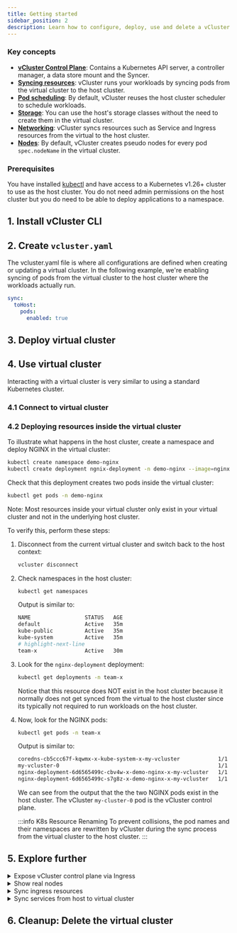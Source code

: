 ```yaml
---
title: Getting started
sidebar_position: 2
description: Learn how to configure, deploy, use and delete a vCluster instance.
---
```




### Key concepts
- [**vCluster Control Plane**](/architecture/control-plane.mdx): Contains a Kubernetes API server, a controller manager, a data store mount and the Syncer.
- [**Syncing resources**](/architecture/syncer.mdx): vCluster runs your workloads by syncing pods from the virtual cluster to the host cluster.
- [**Pod scheduling**](/architecture/scheduling.mdx): By default, vCluster reuses the host cluster scheduler to schedule workloads.
- [**Storage**](/architecture/storage.mdx): You can use the host's storage classes without the need to create them in the virtual cluster.
- [**Networking**](/architecture/networking.mdx): vCluster syncs resources such as Service and Ingress resources from the virtual to the host cluster.
- [**Nodes**](/architecture/nodes.mdx): By default, vCluster creates pseudo nodes for every pod `spec.nodeName` in the virtual cluster.

### Prerequisites
You have installed [kubectl](https://kubernetes.io/docs/tasks/tools/#kubectl) and have access to a Kubernetes v1.26+ cluster to use as the host cluster. You do not need admin permissions on the host cluster but you do need to be able to deploy applications to a namespace.
 
## 1. Install vCluster CLI
<InstallCLIFragment/>


## 2. Create `vcluster.yaml`
The vcluster.yaml file is where all configurations are defined when creating or updating a virtual cluster. In the following example, we're enabling syncing of pods from the virtual cluster to the host cluster where the workloads actually run. 

```YAML
sync:
  toHost:
    pods:
      enabled: true
```

## 3. Deploy virtual cluster
<DeployVirtualCluster/>


## 4. Use virtual cluster
Interacting with a virtual cluster is very similar to using a standard Kubernetes cluster. 

### 4.1 Connect to virtual cluster
<Connect/>

### 4.2 Deploying resources inside the virtual cluster
To illustrate what happens in the host cluster, create a namespace and deploy NGINX in the virtual cluster:

```bash
kubectl create namespace demo-nginx
kubectl create deployment ngnix-deployment -n demo-nginx --image=nginx -r 2
```

Check that this deployment creates two pods inside the virtual cluster:

```bash 
kubectl get pods -n demo-nginx
```

Note: Most resources inside your virtual cluster only exist in your virtual cluster and not in the underlying host cluster.

To verify this, perform these steps:
1. Disconnect from the current virtual cluster and switch back to the host context:

    ```bash 
    vcluster disconnect
    ```

2. Check namespaces in the host cluster:

   ```bash 
   kubectl get namespaces
   ``` 
   Output is similar to: 
   ```bash
   NAME                 STATUS   AGE
   default              Active   35m
   kube-public          Active   35m
   kube-system          Active   35m
   # highlight-next-line
   team-x               Active   30m
   ```

3. Look for the `nginx-deployment` deployment:

   ```bash 
   kubectl get deployments -n team-x
   ``` 

   Notice that this resource does NOT exist in the host cluster because it normally does not get synced from the virtual to the host cluster since its typically not required to run workloads on the host cluster.

4. Now, look for the NGINX pods:

   ```bash 
   kubectl get pods -n team-x
   ``` 

   Output is similar to:

   ```bash
   coredns-cb5ccc67f-kqwmx-x-kube-system-x-my-vcluster            1/1     Running   0          34m
   my-vcluster-0                                                  1/1     Running   0          34m
   nginx-deployment-6d6565499c-cbv4w-x-demo-nginx-x-my-vcluster   1/1     Running   0          20m
   nginx-deployment-6d6565499c-s7g8z-x-demo-nginx-x-my-vcluster   1/1     Running   0          20m
   ```
   We can see from the output that the the two NGINX pods exist in the host cluster. The vCluster `my-cluster-0` pod is the vCluster control plane.

   :::info K8s Resource Renaming
   To prevent collisions, the pod names and their namespaces are rewritten by vCluster during the sync process from the virtual cluster to the host cluster.
   :::


## 5. Explore further

<details>
<summary>Expose vCluster control plane via Ingress</summary>
### 5.1 Expose vCluster control plane via Ingress
1. Create an `Ingress` resource based on whichever ingress controller you have installed in the host cluster and ensure that the SSL passthrough feature is enabled (TLS termination has to happen at the vCluster level and not ingress controller level).

1. Modify `vcluster.yaml` to configure the hostname to sign the vCluster proxy certificate for.

      ```yaml
      controlPlane:
        proxy:
          extraSANs: my-vcluster.example.com
      ```

1. Apply `vcluster.yaml`
      <DeployChanges/>

[Learn more about exposing vCluster](/docs/guides/use/access)
</details>

<details>
<summary>Show real nodes</summary>
### 5.2 Show real nodes
<p>By default, vCluster syncs psuedo nodes from the host cluster to the virtual cluster. However, if you deployed a vCluster via the CLI on a local K8s cluster such as kind, it would automatically enable real node syncing so you would not see a difference in this context</p> 

<p>Pseudo nodes only have real values for the CPU, architecture, and operating system, while everything else is randomly generated. Therefore, for use cases requiring real node information, you can opt to sync the real nodes into the virutal cluster.</p>

1. Modify `vcluster.yaml`

    ```yaml
    sync:
      fromHost:
        nodes:
          enabled: true
    ```

1. Apply `vcluster.yaml`

      <DeployChanges/>

</details>

<details>
<summary>Sync ingress resources</summary>
### 5.3 Sync Ingre from host to virtual
If you want to use an ingress controller from the host cluster inside your virtual cluster, enable `IngressClass` syncing from host to virtual cluster:

1. Modify `vcluster.yaml`

    ```yaml
    sync:
      fromHost:
        ingressClasses:
          enabled: true
    ```

2. Apply `vcluster.yaml`
      <DeployChanges/>

### 5.4 Sync ingress from virtual to host
Create an ingress in a virtual cluster to make a service in that virtual cluster available via a hostname/domain. Instead of having to run a separate ingress controller in each virtual cluster, sync the ingress resource to the underlying host cluster so that the virtual cluster can use a shared ingress controller that is running in the host cluster.

1. Modify `vcluster.yaml`

    ```yaml
    sync:
      toHost:
        ingresses:
          enabled: true
    ```

2. Apply `vcluster.yaml`
      <DeployChanges/>

</details>

<details>
<summary>Sync services from host to virtual cluster</summary>
<p>In this example, you map a service `my-host-service` in the namespace `my-host-namespace` to the virtual cluster service `my-virtual-service` inside the virtual cluster namespace `team-x`.</p>

1. Modify `vcluster.yaml`

    ```yaml
    replicateServices:
      fromHost:
      - from: my-host-namespace/my-host-service
        to: team-x/my-virtual-service
    ```

1. Apply `vcluster.yaml`
      <DeployChanges/>

</details>

## 6. Cleanup: Delete the virtual cluster

<Cleanup/>
